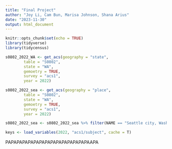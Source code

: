 ```yaml
---
title: "Final Project"
author: "Joy Li, Cam Bun, Marisa Johnson, Shana Arius"
date: "2023-11-30"
output: html_document
---
```


```r
knitr::opts_chunk$set(echo = TRUE)
library(tidyverse)
library(tidycensus)
```

```r
s0802_2022_WA <- get_acs(geography = "state",
        table = "S0802",
        state = "WA",
        gemoetry = TRUE,
        survey = "acs1",
        year = 2022)

s0802_2022_sea <- get_acs(geography = "place",
        table = "S0802",
        state = "WA",
        gemoetry = TRUE,
        survey = "acs1",
        year = 2022)

s0802_2022_sea <- s0802_2022_sea %>% filter(NAME == "Seattle city, Washington")

keys <- load_variables(2022, "acs1/subject", cache = T)
```

PAPAPAPAPAPAPAPAPAPAPAPAPAPAPAAPA